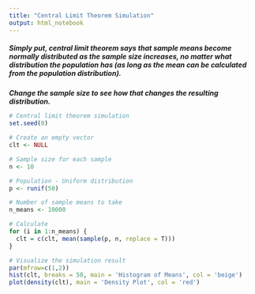 ---
title: "Central Limit Theorem Simulation"
output: html_notebook
---

##### Simply put, central limit theorem says that sample means become normally distributed as the sample size increases, no matter what distribution the population has (as long as the mean can be calculated from the population distribution). 

***Change the sample size to see how that changes the resulting distribution.***
```{r}
# Central limit theorem simulation 
set.seed(0) 

# Create an empty vector
clt <- NULL 

# Sample size for each sample
n <- 10

# Population - Uniform distribution
p <- runif(50)

# Number of sample means to take
n_means <- 10000

# Calculate 
for (i in 1:n_means) {
  clt = c(clt, mean(sample(p, n, replace = T)))
}

# Visualize the simulation result
par(mfrow=c(1,2))
hist(clt, breaks = 50, main = 'Histogram of Means', col = 'beige')
plot(density(clt), main = 'Density Plot', col = 'red')

```


